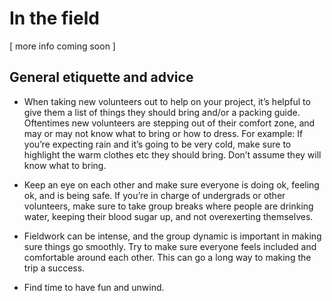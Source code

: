 # In the field

[ more info coming soon ]

## General etiquette and advice

-	When taking new volunteers out to help on your project, it’s helpful to give them a list of things they should bring and/or a packing guide. Oftentimes new volunteers are stepping out of their comfort zone, and may or may not know what to bring or how to dress. For example: If you’re expecting rain and it’s going to be very cold, make sure to highlight the warm clothes etc they should bring. Don’t assume they will know what to bring.

-	Keep an eye on each other and make sure everyone is doing ok, feeling ok, and is being safe. If you’re in charge of undergrads or other volunteers, make sure to take group breaks where people are drinking water, keeping their blood sugar up, and not overexerting themselves.

-	Fieldwork can be intense, and the group dynamic is important in making sure things go smoothly. Try to make sure everyone feels included and comfortable around each other. This can go a long way to making the trip a success.

-	Find time to have fun and unwind. 
